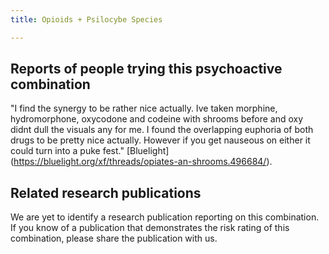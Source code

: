 ---
title: Opioids + Psilocybe Species

---

## Reports of people trying this psychoactive combination

"I find the synergy to be rather nice actually. Ive taken morphine, hydromorphone, oxycodone and codeine with shrooms before and oxy didnt dull the visuals any for me. I found the overlapping euphoria of both drugs to be pretty nice actually. However if you get nauseous on either it could turn into a puke fest." [Bluelight] (https://bluelight.org/xf/threads/opiates-an-shrooms.496684/).

## Related research publications

We are yet to identify a research publication reporting on this combination. If you know of a publication that demonstrates the risk rating of this combination, please share the publication with us.



